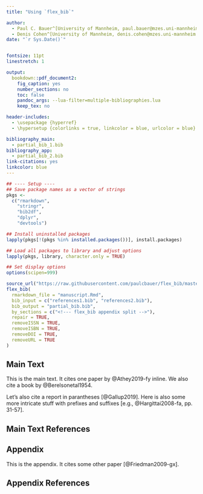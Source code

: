 ```yaml
---
title: "Using `flex_bib`"

author:
  - Paul C. Bauer^[University of Mannheim, paul.bauer@mzes.uni-mannheim.de]
  - Denis Cohen^[University of Mannheim, denis.cohen@mzes.uni-mannheim.de]
date: "`r Sys.Date()`"


fontsize: 11pt
linestretch: 1

output:
  bookdown::pdf_document2:
    fig_caption: yes
    number_sections: no
    toc: false
    pandoc_args: --lua-filter=multiple-bibliographies.lua
    keep_tex: no

header-includes:
  - \usepackage {hyperref}
  - \hypersetup {colorlinks = true, linkcolor = blue, urlcolor = blue}

bibliography_main:
  - partial_bib_1.bib
bibliography_app:
  - partial_bib_2.bib
link-citations: yes
linkcolor: blue
---
```

  
```r
## ---- Setup ----
## Save package names as a vector of strings
pkgs <-
  c("rmarkdown",
    "stringr",
    "bib2df",
    "dplyr",
    "devtools")

## Install uninstalled packages
lapply(pkgs[!(pkgs %in% installed.packages())], install.packages)

## Load all packages to library and adjust options
lapply(pkgs, library, character.only = TRUE)

## Set display options
options(scipen=999)
```

```r
source_url("https://raw.githubusercontent.com/paulcbauer/flex_bib/master/flex_bib.R")
flex_bib(
  rmarkdown_file = "manuscript.Rmd",
  bib_input = c("references1.bib", "references2.bib"),
  bib_output = "partial_bib.bib",
  by_sections = c("<!--- flex_bib appendix split -->"),
  repair = TRUE,
  removeISSN = TRUE,
  removeISBN = TRUE,
  removeDOI = TRUE,
  removeURL = TRUE
)
```

## Main Text

This is the main text. It cites one paper by @Athey2019-fy inline.
We also cite a book by @Berelsonetal1954. 

Let's also cite a report in parantheses [@Gallup2019].
Here is also some more intricate stuff with prefixes and suffixes
[e.g., @Hargittai2008-fa, pp. 31-57].

## Main Text References
<div id="refs_main"></div>

<!--- flex_bib appendix split -->
## Appendix

This is the appendix. It cites some other paper [@Friedman2009-gx].

## Appendix References
<div id="refs_app"></div>
